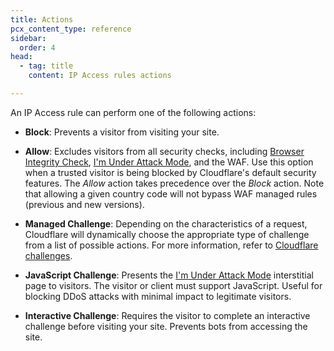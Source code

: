 ```yaml
---
title: Actions
pcx_content_type: reference
sidebar:
  order: 4
head:
  - tag: title
    content: IP Access rules actions

---
```


An IP Access rule can perform one of the following actions:

* **Block**: Prevents a visitor from visiting your site.

* **Allow**: Excludes visitors from all security checks, including [Browser Integrity Check](/waf/tools/browser-integrity-check/), [I'm Under Attack Mode](/fundamentals/reference/under-attack-mode/), and the WAF. Use this option when a trusted visitor is being blocked by Cloudflare's default security features. The *Allow* action takes precedence over the *Block* action. Note that allowing a given country code will not bypass WAF managed rules (previous and new versions).

* **Managed Challenge**: Depending on the characteristics of a request, Cloudflare will dynamically choose the appropriate type of challenge from a list of possible actions. For more information, refer to [Cloudflare challenges](/waf/reference/cloudflare-challenges/#managed-challenge-recommended).

* **JavaScript Challenge**: Presents the [I'm Under Attack Mode](/fundamentals/reference/under-attack-mode/) interstitial page to visitors. The visitor or client must support JavaScript. Useful for blocking DDoS attacks with minimal impact to legitimate visitors.

* **Interactive Challenge**: Requires the visitor to complete an interactive challenge before visiting your site. Prevents bots from accessing the site.
